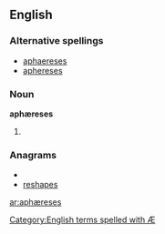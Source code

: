 ==English==

===Alternative spellings===
* [[aphaereses]]
* [[aphereses]]

===Noun===
'''aphæreses''' {{p}}

# {{plural of|[[aphæresis#English|aphæresis]]}}

===Anagrams===
* {{alphagram|aeehprss}}
* [[reshapes#English|reshapes]]


[[Category:English terms spelled with Æ]]

[[ar:aphæreses]]